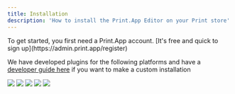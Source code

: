 ```yaml
---
title: Installation
description: 'How to install the Print.App Editor on your Print store'
---
```


<Tip>
    To get started, you first need a Print.App account. [It's free and quick to
    sign up](https://admin.print.app/register)
</Tip>

We have developed plugins for the following platforms and have a [developer guide here](/api-reference/custom-installation) if you want to make a custom installation

<CardGroup cols={2}>
    <Card href="platforms/wordpress/installation" title="Install on Wordpress">
        <img class="rounded-md pointer-events-none" src="/images/wp.png" />
    </Card>
    <Card title="Install on Prestashop" href="platforms/prestashop/installation">
        <img class="rounded-md pointer-events-none" src="/images/ps.png" />
    </Card>
    <Card title="Install on BigCommerce" href="platforms/bigcommerce/installation">
        <img class="rounded-md pointer-events-none" src="/images/bc.png" />
    </Card>
    <Card title="Install on OpenCart" href="platforms/opencart/installation">
        <img class="rounded-md pointer-events-none" src="/images/oc.png" />
    </Card>
    <Card title="Custom Installation" href="api-reference/editor/installation">
        <img class="rounded-md pointer-events-none" src="/images/cs.png" />
    </Card>
</CardGroup>
